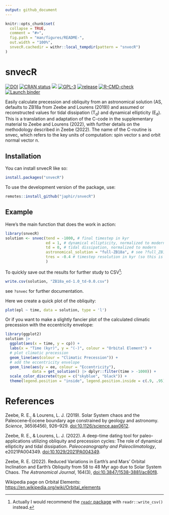 ```yaml
---
output: github_document
---
```


<!-- README.md is generated from README.Rmd. Please edit that file -->

```r
knitr::opts_chunk$set(
  collapse = TRUE,
  comment = "#>",
  fig.path = "man/figures/README-",
  out.width = "100%",
  snvecR.cachedir = withr::local_tempdir(pattern = "snvecR")
)
```

# snvecR

<!-- badges: start -->
[![DOI](https://zenodo.org/badge/627092810.svg)](https://zenodo.org/badge/latestdoi/627092810)
[![CRAN status](https://www.r-pkg.org/badges/version/snvecR)](https://CRAN.R-project.org/package=snvecR)
[![](http://cranlogs.r-pkg.org/badges/grand-total/snvecR)](https://cran.r-project.org/package=snvecR)
[![GPL-3](https://img.shields.io/github/license/japhir/snvecR?logo=gnu&.svg)](https://github.com/japhir/snvecR/blob/master/LICENSE.md)
[![release](https://img.shields.io/github/v/release/japhir/snvecR.svg)](https://github.com/japhir/snvecR/releases)
[![R-CMD-check](https://github.com/japhir/snvecR/actions/workflows/check-standard.yaml/badge.svg)](https://github.com/japhir/snvecR/actions/workflows/check-standard.yaml)
[![Launch binder](https://mybinder.org/badge_logo.svg)](https://mybinder.org/v2/gh/japhir/snvecR/main)
<!-- badges: end -->

Easily calculate precession and obliquity from an astronomical solution (AS,
defaults to ZB18a from Zeebe and Lourens (2019)) and assumed or reconstructed
values for tidal dissipation (T<sub>d</sub>) and dynamical ellipticity
(E<sub>d</sub>). This is a translation and adaptation of the C-code in the
supplementary material to Zeebe and Lourens (2022), with further details on the
methodology described in Zeebe (2022). The name of the C-routine is snvec,
which refers to the key units of computation: spin vector s and orbit normal
vector n.

## Installation

You can install snvecR like so:

``` r
install.packages("snvecR")
```

To use the development version of the package, use:

``` r
remotes::install_github("japhir/snvecR")
```

## Example

Here's the main function that does the work in action:

```r
library(snvecR)
solution <- snvec(tend = -1000, # final timestep in kyr
                  ed = 1, # dynamical ellipticity, normalized to modern
                  td = 0, # tidal dissipation, normalized to modern
                  astronomical_solution = "full-ZB18a", # see ?full_ZB18a for details
                  tres = -0.4 # timestep resolution in kyr (so this is 400 years)
                  )
```

To quickly save out the results for further study to CSV[^1]:

[^1]: Actually I would recommend the [`readr` package](https://readr.tidyverse.org/) with `readr::write_csv()` instead.

```r
write.csv(solution, "ZB18a_ed-1.0_td-0.0.csv")
```

see `?snvec` for further documentation.

Here we create a quick plot of the obliquity:

```r
plot(epl ~ time, data = solution, type = 'l')
```

Or if you want to make a slightly fancier plot of the calculated climatic precession with the eccentricity envelope:

```r
library(ggplot2)
solution |>
  ggplot(aes(x = time, y = cp)) +
  labs(x = "Time (kyr)", y = "(-)", colour = "Orbital Element") +
  # plot climatic precession
  geom_line(aes(colour = "Climatic Precession")) +
  # add the eccentricity envelope
  geom_line(aes(y = ee, colour = "Eccentricity"),
            data = get_solution() |> dplyr::filter(time > -1000)) +
  scale_color_discrete(type = c("skyblue", "black")) +
  theme(legend.position = "inside", legend.position.inside = c(.9, .95))
```

# References
Zeebe, R. E., & Lourens, L. J. (2019). Solar System chaos and the
  Paleocene–Eocene boundary age constrained by geology and astronomy.
  _Science_, 365(6456), 926–929.
  [doi:10.1126/science.aax0612](https://doi.org/10.1126/science.aax0612).

Zeebe, R. E., & Lourens, L. J. (2022). A deep-time dating tool for
  paleo-applications utilizing obliquity and precession cycles: The role of
  dynamical ellipticity and tidal dissipation. _Paleoceanography and
  Paleoclimatology_, e2021PA004349.
  [doi:10.1029/2021PA004349](https://doi.org/10.1029/2021PA004349).

Zeebe, R. E. (2022). Reduced Variations in Earth’s and Mars’ Orbital
  Inclination and Earth’s Obliquity from 58 to 48 Myr ago due to Solar
  System Chaos. _The Astronomical Journal_, 164(3),
  [doi:10.3847/1538-3881/ac80f8](https://doi.org/10.3847/1538-3881/ac80f8).

Wikipedia page on Orbital Elements:
  <https://en.wikipedia.org/wiki/Orbital_elements>
